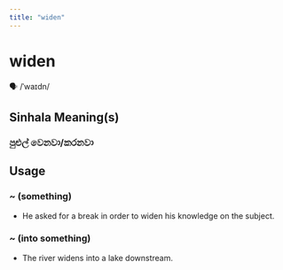 ```yaml
---
title: "widen"
---
```


# widen

🗣️ /ˈwaɪdn/

## Sinhala Meaning(s)

### පුළුල් වෙනවා/කරනවා

## Usage

### ~ (something)

- He asked for a break in order to widen his knowledge on the subject.


### ~ (into something)

- The river widens into a lake downstream.

